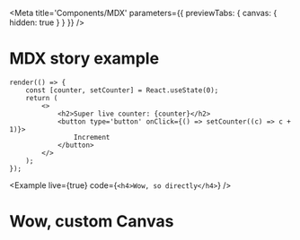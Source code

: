 
<Meta title='Components/MDX' parameters={{ previewTabs: { canvas: { hidden: true } } }} />

# MDX story example

```tsx live expanded
render(() => {
    const [counter, setCounter] = React.useState(0);
    return (
        <>
            <h2>Super live counter: {counter}</h2>
            <button type='button' onClick={() => setCounter((c) => c + 1)}>
                Increment
            </button>
        </>
    );
});
```

<Example live={true} code={`<h4>Wow, so directly</h4>`} />

<Canvas live={true}>
    <h1>Wow, custom Canvas</h1>
</Canvas>
